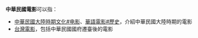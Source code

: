 '''中華民國電影'''可以指：
* [[中華民國大陸時期文化#电影|中華民國大陸時期文化#电影]]、[[華語電影#歷史|華語電影#歷史]]，介紹中華民國大陸時期的電影
* [[台灣電影|台灣電影]]，包括中華民國國府遷臺後的電影
{{disambig|cat=六字消歧義}}